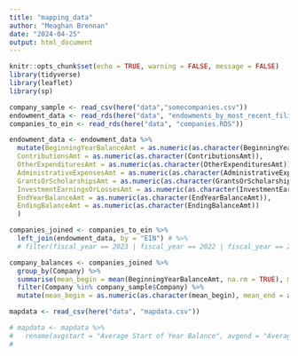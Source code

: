 ```yaml
---
title: "mapping_data"
author: "Meaghan Brennan"
date: "2024-04-25"
output: html_document
---
```


```r
knitr::opts_chunk$set(echo = TRUE, warning = FALSE, message = FALSE)
library(tidyverse)
library(leaflet)
library(sp)
```


```r

company_sample <- read_csv(here("data","somecompanies.csv"))
endowment_data <- read_rds(here("data", "endowments_by_most_recent_filings.RDS"))
companies_to_ein <- read_rds(here("data", "companies.RDS"))

endowment_data <- endowment_data %>% 
  mutate(BeginningYearBalanceAmt = as.numeric(as.character(BeginningYearBalanceAmt)),
  ContributionsAmt = as.numeric(as.character(ContributionsAmt)),
  OtherExpendituresAmt = as.numeric(as.character(OtherExpendituresAmt)),
  AdministrativeExpensesAmt = as.numeric(as.character(AdministrativeExpensesAmt)),
  GrantsOrScholarshipsAmt = as.numeric(as.character(GrantsOrScholarshipsAmt)),
  InvestmentEarningsOrLossesAmt = as.numeric(as.character(InvestmentEarningsOrLossesAmt)),
  EndYearBalanceAmt = as.numeric(as.character(EndYearBalanceAmt)),
  EndingBalanceAmt = as.numeric(as.character(EndingBalanceAmt))
  )

companies_joined <- companies_to_ein %>% 
  left_join(endowment_data, by = "EIN") # %>% 
  # filter(fiscal_year == 2023 | fiscal_year == 2022 | fiscal_year == 2021 | fiscal_year == 2020 | fiscal_year == 2019 | fiscal_year == 2018)

company_balances <- companies_joined %>% 
  group_by(Company) %>%
  summarise(mean_begin = mean(BeginningYearBalanceAmt, na.rm = TRUE), mean_end = mean(EndYearBalanceAmt, na.rm = TRUE)) %>% 
  filter(Company %in% company_sample$Company) %>% 
  mutate(mean_begin = as.numeric(as.character(mean_begin), mean_end = as.numeric(as.character(mean_end))))

```


```r

mapdata <- read_csv(here("data", "mapdata.csv"))

# mapdata <- mapdata %>% 
#   rename(avgstart = "Average Start of Year Balance", avgend = "Average End of Year Balance")
# 


```

